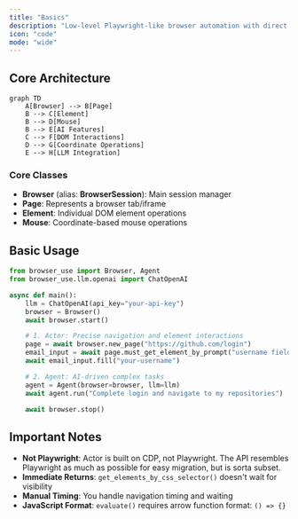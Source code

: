 ---
title: "Basics"
description: "Low-level Playwright-like browser automation with direct and full CDP control and precise element interactions"
icon: "code"
mode: "wide"
---

## Core Architecture

```mermaid
graph TD
    A[Browser] --> B[Page]
    B --> C[Element]
    B --> D[Mouse]
    B --> E[AI Features]
    C --> F[DOM Interactions]
    D --> G[Coordinate Operations]
    E --> H[LLM Integration]
```

### Core Classes

- **Browser** (alias: **BrowserSession**): Main session manager
- **Page**: Represents a browser tab/iframe
- **Element**: Individual DOM element operations
- **Mouse**: Coordinate-based mouse operations

## Basic Usage

```python
from browser_use import Browser, Agent
from browser_use.llm.openai import ChatOpenAI

async def main():
    llm = ChatOpenAI(api_key="your-api-key")
    browser = Browser()
    await browser.start()

    # 1. Actor: Precise navigation and element interactions
    page = await browser.new_page("https://github.com/login")
    email_input = await page.must_get_element_by_prompt("username field", llm=llm)
    await email_input.fill("your-username")

    # 2. Agent: AI-driven complex tasks
    agent = Agent(browser=browser, llm=llm)
    await agent.run("Complete login and navigate to my repositories")

    await browser.stop()
```

## Important Notes

- **Not Playwright**: Actor is built on CDP, not Playwright. The API resembles Playwright as much as possible for easy migration, but is sorta subset.
- **Immediate Returns**: `get_elements_by_css_selector()` doesn't wait for visibility
- **Manual Timing**: You handle navigation timing and waiting
- **JavaScript Format**: `evaluate()` requires arrow function format: `() => {}`
